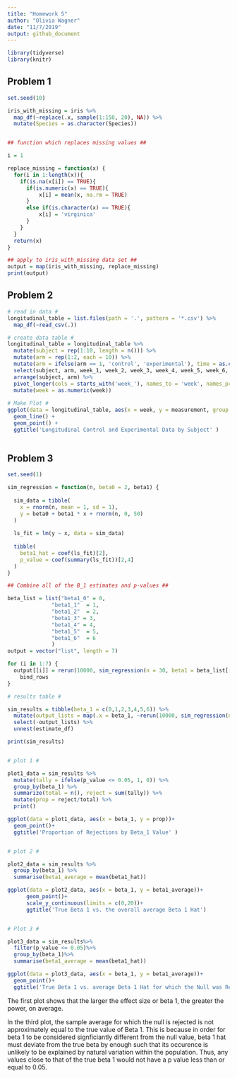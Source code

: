 ```yaml
---
title: "Homework 5"
author: "Olivia Wagner"
date: "11/7/2019"
output: github_document
---
```



```r
library(tidyverse)
library(knitr)
```


## Problem 1 ##
```r
set.seed(10)

iris_with_missing = iris %>% 
  map_df(~replace(.x, sample(1:150, 20), NA)) %>%
  mutate(Species = as.character(Species))


## function which replaces missing values ##

i = 1

replace_missing = function(x) {
  for(i in 1:length(x)){
    if(is.na(x[i]) == TRUE){
      if(is.numeric(x) == TRUE){
          x[i] = mean(x, na.rm = TRUE)
      }
      else if(is.character(x) == TRUE){
          x[i] = 'virginica'
      } 
    }
  }
  return(x)
}

## apply to iris_with_missing data set ##
output = map(iris_with_missing, replace_missing)
print(output)

```


## Problem 2 ##

```r
# read in data #
longitudinal_table = list.files(path = '.', pattern = '*.csv') %>%
  map_df(~read_csv(.))

# create data table #
longitudinal_table = longitudinal_table %>%
  mutate(subject = rep(1:10, length = n())) %>%
  mutate(arm = rep(1:2, each = 10)) %>%
  mutate(arm = ifelse(arm == 1, 'control', 'experimental'), time = as.character(arm)) %>% 
  select(subject, arm, week_1, week_2, week_3, week_4, week_5, week_6, week_7, week_8)%>%
  arrange(subject, arm) %>%
  pivot_longer(cols = starts_with('week_'), names_to = 'week', names_prefix = 'week_', values_to =   'measurement') %>%
  mutate(week = as.numeric(week)) 
 
# Make Plot #
ggplot(data = longitudinal_table, aes(x = week, y = measurement, group = interaction(arm, subject), color = factor(arm))) +
  geom_line() +
  geom_point() +
  ggtitle('Longitudinal Control and Experimental Data by Subject' )
  

```


## Problem 3 ##

```r

set.seed(1)

sim_regression = function(n, beta0 = 2, beta1) {
  
  sim_data = tibble(
    x = rnorm(n, mean = 1, sd = 1),
    y = beta0 + beta1 * x + rnorm(n, 0, 50)
  )
  
  ls_fit = lm(y ~ x, data = sim_data)
  
  tibble(
    beta1_hat = coef(ls_fit)[2],
    p_value = coef(summary(ls_fit))[2,4]
  )
}

## Combine all of the B_1 estimates and p-values ##

beta_list = list("beta1_0" = 0,
              "beta1_1"  = 1, 
              "beta1_2"  = 2, 
              "beta1_3" = 3, 
              "beta1_4" = 4,
              "beta1_5"  = 5,
              "beta1_6"  = 6
              )
output = vector("list", length = 7)

for (i in 1:7) {
  output[[i]] = rerun(10000, sim_regression(n = 30, beta1 = beta_list[[i]])) %>% 
    bind_rows
}

# results table #

sim_results = tibble(beta_1 = c(0,1,2,3,4,5,6)) %>%
  mutate(output_lists = map(.x = beta_1, ~rerun(10000, sim_regression(n = 30, beta1 = .x))), estimate_df = map(output_lists, bind_rows)) %>%
  select(-output_lists) %>%
  unnest(estimate_df)

print(sim_results)


# plot 1 #

plot1_data = sim_results %>%
  mutate(tally = ifelse(p_value <= 0.05, 1, 0)) %>%
  group_by(beta_1) %>%
  summarize(total = n(), reject = sum(tally)) %>%
  mutate(prop = reject/total) %>%
  print()

ggplot(data = plot1_data, aes(x = beta_1, y = prop))+
  geom_point()+
  ggtitle('Proportion of Rejections by Beta_1 Value' )


# plot 2 #

plot2_data = sim_results %>% 
  group_by(beta_1) %>%
  summarise(beta1_average = mean(beta1_hat))

ggplot(data = plot2_data, aes(x = beta_1, y = beta1_average))+
      geom_point()+
      scale_y_continuous(limits = c(0,20))+
      ggtitle('True Beta 1 vs. the overall average Beta 1 Hat')


# Plot 3 #

plot3_data = sim_results%>%
  filter(p_value <= 0.05)%>%
  group_by(beta_1)%>%
  summarise(beta1_average = mean(beta1_hat))

ggplot(data = plot3_data, aes(x = beta_1, y = beta1_average))+
  geom_point()+
  ggtitle('True Beta 1 vs. average Beta 1 Hat for which the Null was Rejected')

```
The first plot shows that the larger the effect size or beta 1, the greater the power, on average. 

In the third plot, the sample average for which the null is rejected is not approximately equal to the true value of Beta 1. This is because in order for beta 1 to be considered signficiantly different from the null value, beta 1 hat must deviate from the true beta by enough such that its occurence is unlikely to be explained by natural variation within the population. Thus, any values close to that of the true beta 1 would not have a p value less than or equal to 0.05.
